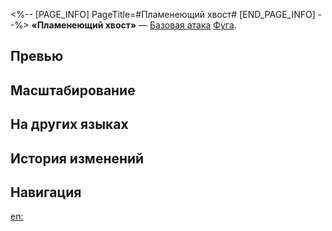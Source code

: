 <%-- [PAGE_INFO]
PageTitle=#Пламенеющий хвост#
[END_PAGE_INFO] --%>
{{Навык Инфобокс
|Название         = Пламенеющий хвост
|Изображение      = Навык Пламенеющий хвост.png
|Персонаж         = Фуга
|Тип              = Базовая атака
|Тэг              = Одиночная атака
|УронСтойк        = 10
|ЭнергияГен       = 20
|Энергия          = 
|Длительность     = 
|Описание         = Наносит выбранному противнику огненный урон, равный {{Цвет|Выделенный|50%—110%}} от силы атаки Фуги.
|Свойство1        = 
|Масштабирование1 = 
}}
'''«Пламенеющий хвост»''' — [[Базовая атака]] [[Фуга]].

==Превью==
{{Превью
|Файл = Пламенеющий хвост Превью
}}

==Масштабирование==
{{Масштабирование навыка|тип=Базовая атака
|50%;60%;70%;80%;90%;100%;110%;120%;130%;140%
}}

==На других языках==
{{На других языках
|en   = Radiant Streak
|zhs  = 焕焕辰尾
|zht  = 煥煥辰尾
|ja   = {{Rubi|燦然|さんぜん}}たる{{Rubi|日月|じつげつ}}の{{Rubi|尾|お}}
|ko   = 빛나는 꼬리별
|es   = Estela radiante
|fr   = Radiance dardante
|ru   = Пламенеющий хвост
|th   = Radiant Streak
|vi   = Vệt Đuôi Rực Rỡ
|de   = Strahlender Schweif
|id   = Radiant Streak
|pt   = Feixe Radiante
}}

==История изменений==
{{История изменений|3.5}}

==Навигация==
{{Навык Навбокс|Фуга}}

[[en:]]